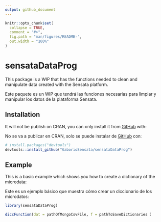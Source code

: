 ```yaml
---
output: github_document
---
```


<!-- README.md is generated from README.Rmd. Please edit that file -->

```r
knitr::opts_chunk$set(
  collapse = TRUE,
  comment = "#>",
  fig.path = "man/figures/README-",
  out.width = "100%"
)
```

# sensataDataProg

<!-- badges: start -->
<!-- badges: end -->


This package is a WIP that has the functions needed to clean and manipulate data created with the Sensata platform.

Este paquete es un WIP que tendrá las funciones necesarias para limpiar y manipular los datos de la plataforma Sensata.

## Installation

It will not be publish on CRAN, you can only install it from [GitHub](https://github.com/) with:

No se va a publicar en CRAN, solo se puede instalar de [GitHub](https://github.com/) con:


``` r
# install.packages("devtools")
devtools::install_github("GaborioSensata/sensataDataProg")
```
## Example

This is a basic example which shows you how to create a dictionary of the microdata:

Este es un ejemplo básico que muestra cómo crear un diccionario de los microdatos:

```r
library(sensataDataProg)

diccFunction(dat = pathOfMongoCsvFile, f = pathToSaveDictionaries )

```
